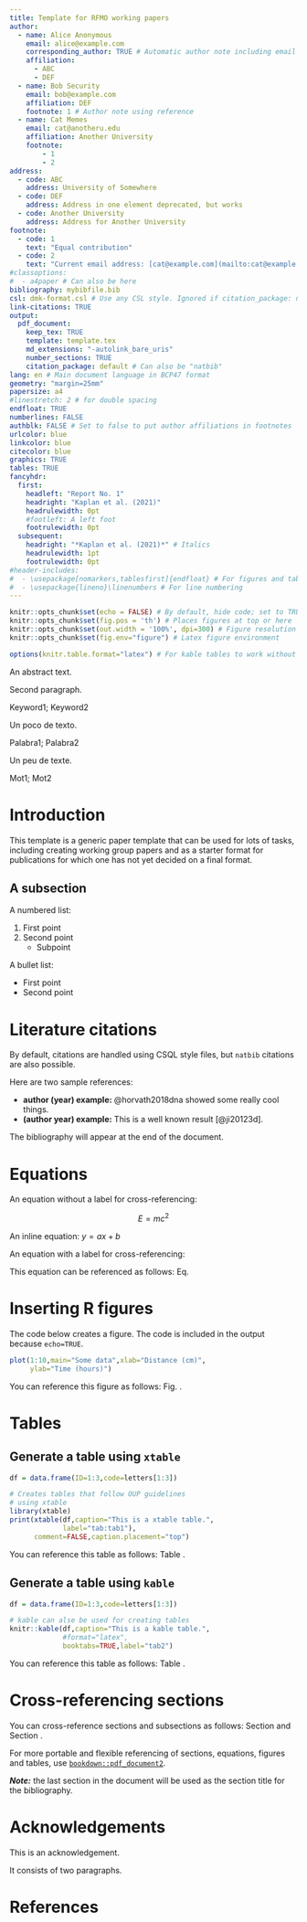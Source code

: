 ```yaml
---
title: Template for RFMO working papers
author:
  - name: Alice Anonymous
    email: alice@example.com
    corresponding_author: TRUE # Automatic author note including email address
    affiliation:
      - ABC
      - DEF
  - name: Bob Security
    email: bob@example.com
    affiliation: DEF
    footnote: 1 # Author note using reference
  - name: Cat Memes
    email: cat@anotheru.edu
    affiliation: Another University
    footnote:
        - 1
        - 2
address:
  - code: ABC
    address: University of Somewhere
  - code: DEF
    address: Address in one element deprecated, but works
  - code: Another University
    address: Address for Another University
footnote:
  - code: 1
    text: "Equal contribution"
  - code: 2
    text: "Current email address: [cat@example.com](mailto:cat@example.com)"
#classoptions:
#  - a4paper # Can also be here
bibliography: mybibfile.bib
csl: dmk-format.csl # Use any CSL style. Ignored if citation_package: natbib
link-citations: TRUE
output:
  pdf_document:
    keep_tex: TRUE
    template: template.tex
    md_extensions: "-autolink_bare_uris"
    number_sections: TRUE
    citation_package: default # Can also be "natbib"
lang: en # Main document language in BCP47 format
geometry: "margin=25mm"
papersize: a4
#linestretch: 2 # for double spacing
endfloat: TRUE
numberlines: FALSE
authblk: FALSE # Set to false to put author affiliations in footnotes
urlcolor: blue
linkcolor: blue
citecolor: blue
graphics: TRUE
tables: TRUE
fancyhdr:
  first:
    headleft: "Report No. 1"
    headright: "Kaplan et al. (2021)"
    headrulewidth: 0pt
    #footleft: A left foot
    footrulewidth: 0pt
  subsequent:
    headright: "*Kaplan et al. (2021)*" # Italics
    headrulewidth: 1pt
    footrulewidth: 0pt
#header-includes:
#  - \usepackage[nomarkers,tablesfirst]{endfloat} # For figures and tables at end
#  - \usepackage{lineno}\linenumbers # For line numbering
---
```


```r
knitr::opts_chunk$set(echo = FALSE) # By default, hide code; set to TRUE to see code
knitr::opts_chunk$set(fig.pos = 'th') # Places figures at top or here
knitr::opts_chunk$set(out.width = '100%', dpi=300) # Figure resolution and size
knitr::opts_chunk$set(fig.env="figure") # Latex figure environment

options(knitr.table.format="latex") # For kable tables to work without setting format option
```

::: {.abstract data-latex="" lang=en}
An abstract text.

Second paragraph.
:::

::: {.keywords data-latex="" lang=en}
Keyword1; Keyword2
:::

<!-- Define as portuguese as spanish causes weird failure -->
<!-- Use class renameableabstract to give abstract a different title -->
::: {.renameableabstract data-latex="[Resumen]" lang=pt}
Un poco de texto.
:::

::: {.keywords data-latex="[Palabras Claves]" lang=pt}
Palabra1; Palabra2
:::

::: {.abstract data-latex="" lang=fr}
Un peu de texte.
:::

::: {.keywords data-latex="[Mots clés]" lang=fr}
Mot1; Mot2
:::

# Introduction

This template is a generic paper template that can be used for lots of tasks, including creating working group papers and as a starter format for publications for which one has not yet decided on a final format.

## A subsection

A numbered list:

1) First point
2) Second point
    - Subpoint
    
A bullet list:

* First point
* Second point

# Literature citations

By default, citations are handled using CSQL style files, but `natbib` citations are also possible.

Here are two sample references: 

* **author (year) example:** @horvath2018dna showed some really cool things.
* **(author year) example:** This is a well known result [@ji20123d]. 

The bibliography will appear at the end of the document.

# Equations

An equation without a label for cross-referencing:

$$
E=mc^2
$$

An inline equation: $y=ax+b$

An equation with a label for cross-referencing:

\begin{equation}\label{eq:eq1}
\int^{r_2}_0 F(r,\varphi){\rm d}r\,{\rm d}\varphi = 1
\end{equation}

This equation can be referenced as follows: Eq. \ref{eq:eq1}

# Inserting R figures

The code below creates a figure. The code is included in the output because `echo=TRUE`.

```r
plot(1:10,main="Some data",xlab="Distance (cm)",
     ylab="Time (hours)")
```

You can reference this figure as follows: Fig. \ref{fig:fig1}.

# Tables

## Generate a table using `xtable`

```r
df = data.frame(ID=1:3,code=letters[1:3])

# Creates tables that follow OUP guidelines 
# using xtable
library(xtable) 
print(xtable(df,caption="This is a xtable table.",
             label="tab:tab1"),
      comment=FALSE,caption.placement="top")
```

You can reference this table as follows: Table \ref{tab:tab1}.

## Generate a table using `kable`

```r
df = data.frame(ID=1:3,code=letters[1:3])

# kable can alse be used for creating tables
knitr::kable(df,caption="This is a kable table.",
             #format="latex",
             booktabs=TRUE,label="tab2")
```

You can reference this table as follows: Table \ref{tab:tab2}.


# Cross-referencing sections

You can cross-reference sections and subsections as follows: Section \ref{literature-citations} and Section \ref{a-subsection}.

For more portable and flexible referencing of sections, equations, figures and tables, use [`bookdown::pdf_document2`](https://github.com/rstudio/bookdown).

***Note:*** the last section in the document will be used as the section title for the bibliography.

<!-- An unnumbered section with the acknowledgements-->
# Acknowledgements {-}

This is an acknowledgement.

It consists of two paragraphs.

# References
